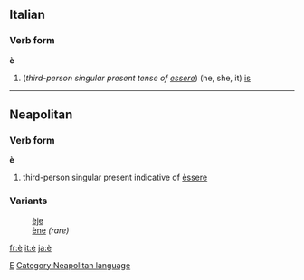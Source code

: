 ==Italian==
===Verb form===
'''è'''

#(''third-person singular present tense of [[essere]]'') (he, she, it) [[is]]
[[Category:Latin letters|E]]

----
==Neapolitan==
===Verb form===
'''è'''
# third-person singular present indicative of [[èssere]]
===Variants===
:[[èje]]
:[[ène]] ''(rare)''
[[Category:Neapolitan language]]
[[fr:è]]
[[it:è]]
[[ja:è]]